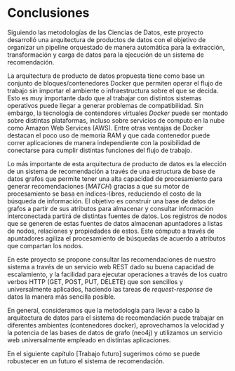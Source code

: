 # Conclusiones

Siguiendo las metodologías de las Ciencias de Datos, este proyecto desarrolló una arquitectura de productos de datos con el objetivo de organizar un pipeline orquestado de manera automática para la extracción, transformación y carga de datos para la ejecución de un sistema de recomendación.

La arquitectura de producto de datos propuesta tiene como base un conjunto de bloques/contenedores Docker que permiten operar el flujo de trabajo sin importar el ambiente o infraestructura sobre el que se decida. Esto es muy importante dado que al trabajar con distintos sistemas operativos puede llegar a generar problemas de compatibilidad. Sin embargo, la tecnología de contendores virtuales *Docker* puede ser montado sobre distintas plataformas, incluso sobre servicios de computo en la nube como Amazon Web Services (AWS). Entre otras ventajas de Docker destacan el poco uso de memoria RAM y que cada contenedor puede correr aplicaciones de manera independiente con la posibilidad de conectarse para cumplir distintas funciones del flujo de trabajo.


Lo más importante de esta arquitectura de producto de datos es la elección de un sistema de recomendación a través de una estructura de base de datos grafos que permite tener una alta capacidad de procesamiento para generar recomendaciones (*MATCH*) gracias a que su motor de procesamiento se basa en índices-libres, reduciendo el costo de la búsqueda de información. El objetivo es construir una base de datos de grafos a partir de sus atributos para almacenar y consultar información interconectada partirá de distintas fuentes de datos. Los registros de nodos que se generen de estas fuentes de datos almacenan apuntadores a listas de nodos, relaciones y propiedades de estos. Este cómputo a través de apuntadores agiliza el procesamiento de búsquedas de acuerdo a atributos que compartan los nodos.

En este proyecto se propone consultar las recomendaciones de nuestro sistema a través de un servicio web REST dado su buena capacidad de escalamiento, y la facilidad para ejecutar operaciones a través de los cuatro verbos HTTP (GET, POST, PUT, DELETE) que son sencillos y universalmente aplicados, haciendo las tareas de *request-response* de datos la manera más sencilla posible.

En general, consideramos que la metodología para llevar a cabo la arquitectura de datos para el sistema de recomendación puede trabajar en diferentes ambientes (contenedores docker), aprovechamos la velocidad y la potencia de las bases de datos de grafo (neo4j) y utilizamos un servicio web universalmente empleado en distintas aplicaciones.

En el siguiente capítulo [Trabajo futuro] sugerimos cómo se puede robustecer en un futuro el sistema de recomendación.
